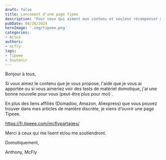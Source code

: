 ```yaml
---
draft: false
title: Lancement d'une page Tipee
description: "Pour ceux qui aiment mon contenu et veulent récompenser mon travail, je viens d'ouvrir une page Tipeee."
pubDate: 04/28/2024
heroImage: '.img/tipeee.png'
categories: 
- Actus
authors: 
- mcfly
tags:
- Tipeee
- Soutenir
---
```


Bonjour à tous,

Si vous aimez le contenu que je vous propose, l'aide que je vous ai apportée ou si vous aimeriez voir des tests de matériel domotique,  j'ai une bonne nouvelle pour vous (peut-être plus pour moi) .

En plus des liens affiliés (Domadoo, Amazon, Aliexpress) que vous pouvez trouver dans mes articles de manière discrète, je viens d'ouvrir une page Tipeee.

https://fr.tipeee.com/mcflypartages/

Merci à ceux qui me lisent et/ou me soutiendront.

Domotiquement,

Anthony, McFly